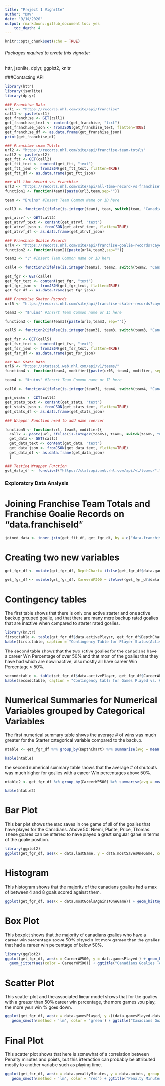 ```yaml
---
title: "Project 1 Vignette"
author: "DRV"
date: "9/16/2020"
output: rmarkdown::github_document toc: yes
    toc_depth: 4
---
```


```r
knitr::opts_chunk$set(echo = TRUE)
```

###### Packages required to create this vignette: 
httr, jsonlite, dplyr, ggplot2, knitr

###Contacting API
```r
library(httr)
library(jsonlite)
library(dplyr)

### Franchise Data 
url1 <- "https://records.nhl.com/site/api/franchise"
call1 <- paste(url1)
get_franchise <- GET(call1)
get_franchise_text <- content(get_franchise, "text")
get_franchise_json <- fromJSON(get_franshise_text, flatten=TRUE)
get_franchise_df <- as.data.frame(get_franshise_json)
print(get_franchise_df)

### Franchise team Totals 
url2 <- "https://records.nhl.com/site/api/franchise-team-totals"
call2 <- paste(url2)
get_ftt <- GET(call2)
get_ftt_text <- content(get_ftt, "text")
get_ftt_json <- fromJSON(get_ftt_text, flatten=TRUE)
get_ftt_df <- as.data.frame(get_ftt_json)

### All Time Record vs. Franchise 
url3 <- "https://records.nhl.com/site/api/all-time-record-vs-franchise?cayenneExp=teamFranchiseId="
function1 <- function(team){paste(url3,team,sep="")}

team <- "Bruins" #Insert Team Common Name or ID here 

call3 <- function1(ifelse(is.integer(team), team, switch(team, "Canadians" = 8, "Wanderers" = 41, "Eagles" = 45, "Tigers" = 37, "Maple Leafs" = 10, "Bruins" = 6, "Maroons" = 43, "Americans" = 51, "Quakers" = 39, "Rangers" = 3, "Blackhawks" = 16, "Red Wings" = 17, "Barons" = 49, "Kings" = 26, "Stars" = 25, "Flyers" = 4, "Penguins" = 5, "Blues" = 19, "Sabres" = 7, "Canucks" = 23, "Flames" = 20, "Islanders" = 2, "Devils" = 1, "Capitals" = 15, "Oilers" = 22, "Hurricanes" = 12, "Avalanche" = 21, "Coyotes" = 23, "Sharks" = 28, "Senators" = 9, "Lightening" =14, "Ducks" = 24, "Panthers" = 13, "Predators" = 18, "Jets" = 52, "Blue Jackets" = 29, "Wild" = 30, "Golden Knights" = 54)))

get_atrvf <- GET(call3)
get_atrvf_text <- content(get_atrvf, "text")
get_atrvf_json <- fromJSON(get_atrvf_text, flatten=TRUE)
get_atrvf_df <- as.data.frame(get_atrvf_json)

### Franshice Goalie Records 
url4 <- "https://records.nhl.com/site/api/franchise-goalie-records?cayenneExp=franchiseId="
function2 <- function(team2){paste(url4,team2,sep="")}

team2 <- "1" #Insert Team Common name or ID here 

call4 <- function2(ifelse(is.integer(team2), team2, switch(team2, "Canadians" = 8, "Wanderers" = 41, "Eagles" = 45, "Tigers" = 37, "Maple Leafs" = 10, "Bruins" = 6, "Maroons" = 43, "Americans" = 51, "Quakers" = 39, "Rangers" = 3, "Blackhawks" = 16, "Red Wings" = 17, "Barons" = 49, "Kings" = 26, "Stars" = 25, "Flyers" = 4, "Penguins" = 5, "Blues" = 19, "Sabres" = 7, "Canucks" = 23, "Flames" = 20, "Islanders" = 2, "Devils" = 1, "Capitals" = 15, "Oilers" = 22, "Hurricanes" = 12, "Avalanche" = 21, "Coyotes" = 23, "Sharks" = 28, "Senators" = 9, "Lightening" =14, "Ducks" = 24, "Panthers" = 13, "Predators" = 18, "Jets" = 52, "Blue Jackets" = 29, "Wild" = 30, "Golden Knights" = 54)))

get_fgr <- GET(call4)
get_fgr_text <- content(get_fgr, "text")
get_fgr_json <- fromJSON(get_fgr_text, flatten=TRUE)
get_fgr_df <- as.data.frame(get_fgr_json)

### Franchise Skater Records 
url5 <- "https://records.nhl.com/site/api/franchise-skater-records?cayenneExp=franchiseId="

team3 <- "Bruins" #Insert Team Common name or ID here

function3 <- function(team3){paste(url5,team3, sep="")}

call5 <- function2(ifelse(is.integer(team3), team3, switch(team3, "Canadians" = 8, "Wanderers" = 41, "Eagles" = 45, "Tigers" = 37, "Maple Leafs" = 10, "Bruins" = 6, "Maroons" = 43, "Americans" = 51, "Quakers" = 39, "Rangers" = 3, "Blackhawks" = 16, "Red Wings" = 17, "Barons" = 49, "Kings" = 26, "Stars" = 25, "Flyers" = 4, "Penguins" = 5, "Blues" = 19, "Sabres" = 7, "Canucks" = 23, "Flames" = 20, "Islanders" = 2, "Devils" = 1, "Capitals" = 15, "Oilers" = 22, "Hurricanes" = 12, "Avalanche" = 21, "Coyotes" = 23, "Sharks" = 28, "Senators" = 9, "Lightening" =14, "Ducks" = 24, "Panthers" = 13, "Predators" = 18, "Jets" = 52, "Blue Jackets" = 29, "Wild" = 30, "Golden Knights" = 54)))

get_fsr <- GET(call5)
get_fsr_text <- content(get_fsr, "text")
get_fsr_json <- fromJSON(get_fsr_text, flatten=TRUE)
get_fsr_df <- as.data.frame(get_fsr_json)

### NHL Stats Data 
url6 <- "https://statsapi.web.nhl.com/api/v1/teams/"
function4 <- function(team4, modifier){paste(url6, team4, modifier, sep="")}

team4 <- "Bruins" #Insert Team Common name or ID here

call6 <- function4(ifelse(is.integer(team3), team4, switch(team4, "Canadians" = 8, "Wanderers" = 41, "Eagles" = 45, "Tigers" = 37, "Maple Leafs" = 10, "Bruins" = 6, "Maroons" = 43, "Americans" = 51, "Quakers" = 39, "Rangers" = 3, "Blackhawks" = 16, "Red Wings" = 17, "Barons" = 49, "Kings" = 26, "Stars" = 25, "Flyers" = 4, "Penguins" = 5, "Blues" = 19, "Sabres" = 7, "Canucks" = 23, "Flames" = 20, "Islanders" = 2, "Devils" = 1, "Capitals" = 15, "Oilers" = 22, "Hurricanes" = 12, "Avalanche" = 21, "Coyotes" = 23, "Sharks" = 28, "Senators" = 9, "Lightening" =14, "Ducks" = 24, "Panthers" = 13, "Predators" = 18, "Jets" = 52, "Blue Jackets" = 29, "Wild" = 30, "Golden Knights" = 54)), "?expand=team.roster")

get_stats <- GET(call6)
get_stats_text <- content(get_stats, "text")
get_stats_json <- fromJSON(get_stats_text, flatten=TRUE)
get_stats_df <- as.data.frame(get_stats_json)
  
### Wrapper Function need to add name coercer 

function5 <- function(url, team5, modifier){
  call7 <- paste(url, ifelse(is.integer(team5), team5, switch(team5, "Canadians" = 8, "Wanderers" = 41, "Eagles" = 45, "Tigers" = 37, "Maple Leafs" = 10, "Bruins" = 6, "Maroons" = 43, "Americans" = 51, "Quakers" = 39, "Rangers" = 3, "Blackhawks" = 16, "Red Wings" = 17, "Barons" = 49, "Kings" = 26, "Stars" = 25, "Flyers" = 4, "Penguins" = 5, "Blues" = 19, "Sabres" = 7, "Canucks" = 23, "Flames" = 20, "Islanders" = 2, "Devils" = 1, "Capitals" = 15, "Oilers" = 22, "Hurricanes" = 12, "Avalanche" = 21, "Coyotes" = 23, "Sharks" = 28, "Senators" = 9, "Lightening" =14, "Ducks" = 24, "Panthers" = 13, "Predators" = 18, "Jets" = 52, "Blue Jackets" = 29, "Wild" = 30, "Golden Knights" = 54)), modifier, sep="") 
  get_data <- GET(call7) 
  get_data_text <- content(get_data, "text") 
  get_data_json <- fromJSON(get_data_text, flatten=TRUE) 
  get_data_df <- as.data.frame(get_data_json)
  }

### Testing Wrapper Function
get_data_df <- function5("https://statsapi.web.nhl.com/api/v1/teams/","Hurricanes","?expand=team.roster")

```
### Exploratory Data Analysis 
# Joining Franchise Team Totals and Franchise Goalie Records on "data.franchiseId" 
```r
joined_data <- inner_join(get_ftt_df, get_fgr_df, by = c("data.franchiseId" =  "data.franchiseId"))
```

# Creating two new variables 
```r

get_fgr_df <- mutate(get_fgr_df, DepthChart= ifelse(get_fgr_df$data.gamesPlayed > 100, "Starter", "Backup")) 

get_fgr_df <- mutate(get_fgr_df, CareerWP500 = ifelse((get_fgr_df$data.gamesPlayed-get_fgr_df$data.losses)/data.gamesPlayed > .5, "Over500", "Under500"))

```
# Contingency tables 
The first table shows that there is only one active starter and one active backup grouped goalie, and that there are many more backup rated goalies that are inactive when compared to starter rated goalies. 
```r
library(knitr)
firstctable <- table(get_fgr_df$data.activePlayer, get_fgr_df$DepthChart)
kable(firstctable, caption = "Contingency Table for Player Status(Active/Not Active) vs. Experience More/Less than 100 games(Backup/Starter")
```
The second table shows that the two active goalies for the canadians have a career Win Percentage of over 50% and that most of the goalies that they have had which are now inactive, also mostly all have career Win Percentage > 50%. 
```r
secondctable <- table(get_fgr_df$data.activePlayer, get_fgr_df$CareerWP500)
kable(secondctable, caption = "Contingency table for Games Played vs. Career WP > .500")
```
# Numerical Summaries for Numerical Variables grouped by Categorical Variables
The first numerical summary table shows the average # of wins was much greater for the Starter categorical variable compared to the backup. 
```r
ntable <- get_fgr_df %>% group_by(DepthChart) %>% summarise(avg = mean(data.wins), med = median(data.wins), var = var(data.wins))

kable(ntable)
```
the second numerical summary table shows that the average # of shutouts was much higher for goalies with a career Win percentages above 50%. 
```r
ntable2 <- get_fgr_df %>% group_by(CareerWP500) %>% summarise(avg = mean(data.mostShutoutsOneSeason), med = median(data.mostShutoutsOneSeason), var = var(data.mostShutoutsOneSeason))

kable(ntable2)
```

# Bar Plot
This bar plot shows the max saves in one game of all of the goalies that have played for the Canadians. Above 50: Niemi, Plante, Price, Thomas. These goalies can be inferred to have played a great singular game in terms of the goalie position.
```r
library(ggplot2)
ggplot(get_fgr_df, aes(x = data.lastName, y = data.mostSavesOneGame, color = data.lastName, fill=data.lastName)) + theme(axis.text.x=element_text(angle=90,hjust=1),legend.position = "none") + geom_col()+ggtitle("Montreal Canadians Goalies - Most Saves In One Game") + xlab("Goalie Last Name") + ylab("Saves in One Game") 

```
# Histogram
This histogram shows that the majority of the canadians goalies had a max of between 4 and 8 goals scored against them. 
```r
ggplot(get_fgr_df, aes(x = data.mostGoalsAgainstOneGame)) + geom_histogram(bins = 10) + ggtitle("Histogram for Most Goals Against in One Game") 
```

# Box Plot 
This boxplot shows that the majority of canadians goalies who have a career win percentage above 50% played a lot more games than the goalies that had a career win percentage of below 50%. 
```r
library(ggplot2)
ggplot(get_fgr_df, aes(x = CareerWP500, y = data.gamesPlayed)) + geom_boxplot() + 
  geom_jitter(aes(color = CareerWP500)) + ggtitle("Canadians Goalies Total Games Stratified by Win Percentage") + xlab("Over or below .500 Win %") + ylab("Number of games played in Career")
```

# Scatter Plot 
This scatter plot and the associated linear model shows that for the goalies with a greater than 50% career win percentage, the more games you play, the more your win % goes down. 
```r
ggplot(get_fgr_df, aes(x = data.gamesPlayed, y =((data.gamesPlayed-data.losses)/data.gamesPlayed) , group = CareerWP500)) + geom_point(aes(color = CareerWP500)) +     
   geom_smooth(method = 'lm', color = 'green') + ggtitle("Canadians Goalies Games played vs. Win Percentage")+ xlab("Games Played in Career") + ylab("Win %")
```

# Final Plot 
This scatter plot shows that here is somewhat of a correlation between Penalty minutes and points, but this interaction can probably be attributed mostly to another variable such as playing time. 
```r
ggplot(get_fsr_df, aes(x = data.penaltyMinutes, y = data.points, group = data.positionCode)) + geom_point(aes(color = data.positionCode)) +     
   geom_smooth(method = 'lm', color = "red") + ggtitle("Penalty Minutes vs. Points")+ xlab("Penalty Minutes") + ylab("Points")

```
